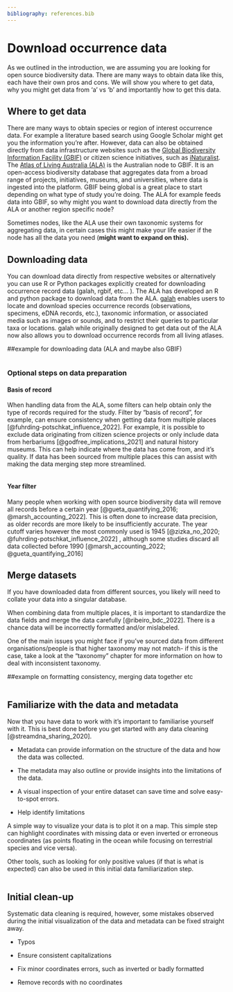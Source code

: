 ```yaml
---
bibliography: references.bib
---
```


# Download occurrence data {#sec-download-data}

As we outlined in the introduction, we are assuming you are looking for open source biodiversity data. There are many ways to obtain data like this, each have their own pros and cons. We will show you where to get data, why you might get data from 'a' vs 'b' and importantly how to get this data.

## Where to get data

There are many ways to obtain species or region of interest occurrence data. For example a literature based search using Google Scholar might get you the information you're after. However, data can also be obtained directly from data infrastructure websites such as the [Global Biodiversity Information Facility (GBIF)](https://www.gbif.org/) or citizen science initiatives, such as [iNaturalist](https://www.inaturalist.org/). The [Atlas of Living Australia (ALA)](www.ala.org.au) is the Australian node to GBIF. It is an open-access biodiversity database that aggregates data from a broad range of projects, initiatives, museums, and universities, where data is ingested into the platform. GBIF being global is a great place to start depending on what type of study you're doing. The ALA for example feeds data into GBIF, so why might you want to download data directly from the ALA or another region specific node?

Sometimes nodes, like the ALA use their own taxonomic systems for aggregating data, in certain cases this might make your life easier if the node has all the data you need (**might want to expand on this).**

## Downloading data

You can download data directly from respective websites or alternatively you can use R or Python packages explicitly created for downloading occurrence record data (galah, rgbif, etc... ). The ALA has developed an R and python package to download data from the ALA. [galah](https://galah.ala.org.au/) enables users to locate and download species occurrence records (observations, specimens, eDNA records, etc.), taxonomic information, or associated media such as images or sounds, and to restrict their queries to particular taxa or locations. galah while originally designed to get data out of the ALA now also allows you to download occurrence records from all living atlases.

##example for downloading data (ALA and maybe also GBIF)

```r

```

### Optional steps on data preparation

#### Basis of record

When handling data from the ALA, some filters can help obtain only the type of records required for the study. Filter by "basis of record", for example, can ensure consistency when getting data from multiple places [@fuhrding-potschkat_influence_2022]. For example, it is possible to exclude data originating from citizen science projects or only include data from herbariums [@godfree_implications_2021] and natural history museums. This can help indicate where the data has come from, and it's quality. If data has been sourced from multiple places this can assist with making the data merging step more streamlined.

```r

```

#### Year filter

Many people when working with open source biodiversity data will remove all records before a certain year [@gueta_quantifying_2016; @marsh_accounting_2022]. This is often done to increase data precision, as older records are more likely to be insufficiently accurate. The year cutoff varies however the most commonly used is 1945 [@zizka_no_2020; @fuhrding-potschkat_influence_2022] , although some studies discard all data collected before 1990 [@marsh_accounting_2022; @gueta_quantifying_2016]

## Merge datasets

If you have downloaded data from different sources, you likely will need to collate your data into a singular database.

When combining data from multiple places, it is important to standardize the data fields and merge the data carefully [@ribeiro_bdc_2022]. There is a chance data will be incorrectly formatted and/or mislabeled.

One of the main issues you might face if you've sourced data from different organisations/people is that higher taxonomy may not match- if this is the case, take a look at the "taxonomy" chapter for more information on how to deal with inconsistent taxonomy.

##example on formatting consistency, merging data together etc

```r

```

## Familiarize with the data and metadata

Now that you have data to work with it's important to familiarise yourself with it. This is best done before you get started with any data cleaning [@streamdna_sharing_2020].

-   Metadata can provide information on the structure of the data and how the data was collected.

-   The metadata may also outline or provide insights into the limitations of the data.

-   A visual inspection of your entire dataset can save time and solve easy-to-spot errors.

-   Help identify limitations

A simple way to visualize your data is to plot it on a map. This simple step can highlight coordinates with missing data or even inverted or erroneous coordinates (as points floating in the ocean while focusing on terrestrial species and vice versa).

Other tools, such as looking for only positive values (if that is what is expected) can also be used in this initial data familiarization step.

```r

```

## Initial clean-up

Systematic data cleaning is required, however, some mistakes observed during the initial visualization of the data and metadata can be fixed straight away.

-   Typos

-   Ensure consistent capitalizations

-   Fix minor coordinates errors, such as inverted or badly formatted

-   Remove records with no coordinates

```r

```

## 
